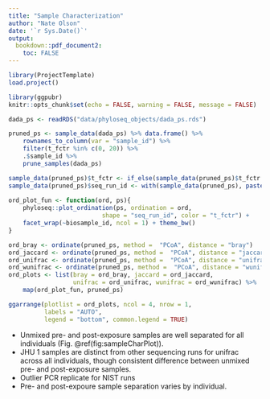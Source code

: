 ```yaml
---
title: "Sample Characterization"
author: "Nate Olson"
date: '`r Sys.Date()`'
output:
  bookdown::pdf_document2: 
    toc: FALSE
---
```


```r
library(ProjectTemplate)
load.project() 

library(ggpubr)
knitr::opts_chunk$set(echo = FALSE, warning = FALSE, message = FALSE)
```

```r
dada_ps <- readRDS("data/phyloseq_objects/dada_ps.rds")

pruned_ps <- sample_data(dada_ps) %>% data.frame() %>% 
    rownames_to_column(var = "sample_id") %>% 
    filter(t_fctr %in% c(0, 20)) %>% 
    .$sample_id %>% 
    prune_samples(dada_ps)

sample_data(pruned_ps)$t_fctr <- if_else(sample_data(pruned_ps)$t_fctr == 0, "Post","Pre")
sample_data(pruned_ps)$seq_run_id <- with(sample_data(pruned_ps), paste0(seq_lab, seq_run))
    
ord_plot_fun <- function(ord, ps){
    phyloseq::plot_ordination(ps, ordination = ord, 
                          shape = "seq_run_id", color = "t_fctr") + 
    facet_wrap(~biosample_id, ncol = 1) + theme_bw()
}

ord_bray <- ordinate(pruned_ps, method =  "PCoA", distance = "bray")
ord_jaccard <- ordinate(pruned_ps, method =  "PCoA", distance = "jaccard")
ord_unifrac <- ordinate(pruned_ps, method =  "PCoA", distance = "unifrac")
ord_wunifrac <- ordinate(pruned_ps, method =  "PCoA", distance = "wunifrac")
ord_plots <- list(bray = ord_bray, jaccard = ord_jaccard, 
                  unifrac = ord_unifrac, wunifrac = ord_wunifrac) %>% 
    map(ord_plot_fun, pruned_ps)
```

```r
ggarrange(plotlist = ord_plots, ncol = 4, nrow = 1, 
          labels = "AUTO",
          legend = "bottom", common.legend = TRUE)
```

- Unmixed pre- and post-exposure samples are well separated for all individuals (Fig. \@ref(fig:sampleCharPlot)).     
- JHU 1 samples are distinct from other sequencing runs for unifrac across all individuals, though consistent difference between unmixed pre- and post-exposure samples.  
- Outlier PCR replicate for NIST runs  
- Pre- and post-expoure sample separation varies by individual.  
